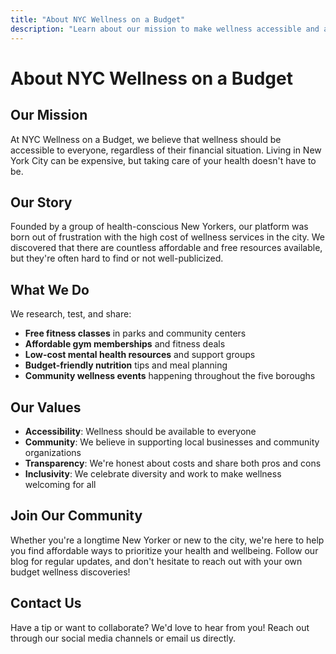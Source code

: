 ```yaml
---
title: "About NYC Wellness on a Budget"
description: "Learn about our mission to make wellness accessible and affordable for all New Yorkers. Discover our story, values, and commitment to community health."
---
```


# About NYC Wellness on a Budget

## Our Mission

At NYC Wellness on a Budget, we believe that wellness should be accessible to everyone, regardless of their financial situation. Living in New York City can be expensive, but taking care of your health doesn't have to be.

## Our Story

Founded by a group of health-conscious New Yorkers, our platform was born out of frustration with the high cost of wellness services in the city. We discovered that there are countless affordable and free resources available, but they're often hard to find or not well-publicized.

## What We Do

We research, test, and share:

- **Free fitness classes** in parks and community centers
- **Affordable gym memberships** and fitness deals
- **Low-cost mental health resources** and support groups
- **Budget-friendly nutrition** tips and meal planning
- **Community wellness events** happening throughout the five boroughs

## Our Values

- **Accessibility**: Wellness should be available to everyone
- **Community**: We believe in supporting local businesses and community organizations
- **Transparency**: We're honest about costs and share both pros and cons
- **Inclusivity**: We celebrate diversity and work to make wellness welcoming for all

## Join Our Community

Whether you're a longtime New Yorker or new to the city, we're here to help you find affordable ways to prioritize your health and wellbeing. Follow our blog for regular updates, and don't hesitate to reach out with your own budget wellness discoveries!

## Contact Us

Have a tip or want to collaborate? We'd love to hear from you! Reach out through our social media channels or email us directly.
